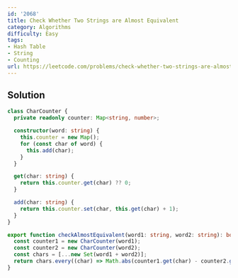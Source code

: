 ```yaml
---
id: '2068'
title: Check Whether Two Strings are Almost Equivalent
category: Algorithms
difficulty: Easy
tags:
- Hash Table
- String
- Counting
url: https://leetcode.com/problems/check-whether-two-strings-are-almost-equivalent
---
```


## Solution

```typescript filename="solution.ts" copy
class CharCounter {
  private readonly counter: Map<string, number>;

  constructor(word: string) {
    this.counter = new Map();
    for (const char of word) {
      this.add(char);
    }
  }

  get(char: string) {
    return this.counter.get(char) ?? 0;
  }

  add(char: string) {
    return this.counter.set(char, this.get(char) + 1);
  }
}

export function checkAlmostEquivalent(word1: string, word2: string): boolean {
  const counter1 = new CharCounter(word1);
  const counter2 = new CharCounter(word2);
  const chars = [...new Set(word1 + word2)];
  return chars.every((char) => Math.abs(counter1.get(char) - counter2.get(char)) <= 3);
}
```

